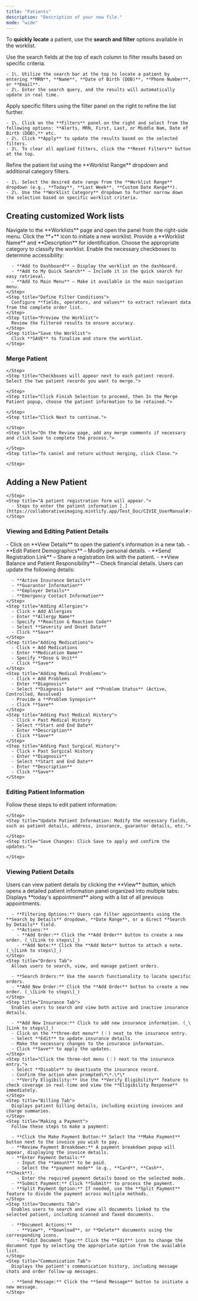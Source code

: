 ```yaml
---
title: "Patients"
description: "Description of your new file."
mode: "wide"
---
```


To **quickly locate** a patient, use the **search and filter** options available in the worklist.

<CardGroup cols="3">
  <Card title="Search Fields" icon="sparkles">
    Use the search fields at the top of each column to filter results based on specific criteria.

    - 1\. Utilize the search bar at the top to locate a patient by entering **MRN**, **Name**, **Date of Birth (DOB)**, **Phone Number**, or **Email**.
    - 2\. Enter the search query, and the results will automatically update in real time.
  </Card>
  <Card title="Filter Panel" icon="Filter">
    Apply specific filters using the filter panel on the right to refine the list further.

    - 1\. Click on the **Filters** panel on the right and select from the following options: **Alerts, MRN, First, Last, or Middle Nam, Date of Birth (DOB),** etc.
    - 2\. Click **Apply** to update the results based on the selected filters.
    - 3\. To clear all applied filters, click the **Reset Filters** button at the top.
  </Card>
  <Card title="Worklist Dropdown" icon="list">
    Refine the patient list using the **Worklist Range** dropdown and additional category filters.

    - 1\. Select the desired date range from the **Worklist Range** dropdown (e.g., **Today**, **Last Week**, **Custom Date Range**).
    - 2\. Use the **Worklist Category** dropdown to further narrow down the selection based on specific worklist criteria.
  </Card>
</CardGroup>

## <Icon icon="newspaper" iconType="duotone" color="black" size="27" /> **Creating customized Work lists**

<Accordion title="To add a new worklist, follow these steps:" defaultOpen="false">
  <Steps>
    <Step title="Access the Worklist Panel">
      Navigate to the **Worklists** page and open the panel from the right-side menu.
    </Step>
    <Step title="Create a New Worklist">
      Click the **+** icon to initiate a new worklist.
    </Step>
    <Step title="Enter Worklist Details">
      Provide a **Worklist Name** and **Description** for identification.
    </Step>
    <Step title="Select a Worklist Category ">
      Choose the appropriate category to classify the worklist.
    </Step>
    <Step title="Configure Access Preferences ">
      Enable the necessary checkboxes to determine accessibility:

      - **Add to Dashboard** – Display the worklist on the dashboard.
      - **Add to My Quick Search** – Include it in the quick search for easy retrieval.
      - **Add to Main Menu** – Make it available in the main navigation menu.
    </Step>
    <Step title="Define Filter Conditions">
      Configure **fields, operators, and values** to extract relevant data from the complete order list.
    </Step>
    <Step title="Preview the Worklist">
      Review the filtered results to ensure accuracy.
    </Step>
    <Step title="Save the Worklist">
      Click **SAVE** to finalize and store the worklist.
    </Step>
  </Steps>
</Accordion>

### <Icon icon="merge" iconType="duotone" color="black" size="27" /> **Merge Patient**

<Accordion title="Merge duplicate patient records, follow these steps:" defaultOpen="false">
  <Steps>
    <Step title="Click the Merge Patient button at the top.">
      
    </Step>
    <Step title="Checkboxes will appear next to each patient record. Select the two patient records you want to merge.">
      
    </Step>
    <Step title="Click Finish Selection to proceed, then In the Merge Patient popup, choose the patient information to be retained.">
      
    </Step>
    <Step title="Click Next to continue.">
      
    </Step>
    <Step title="On the Review page, add any merge comments if necessary and click Save to complete the process.">
      
    </Step>
    <Step title="To cancel and return without merging, click Close.">
      
    </Step>
  </Steps>
</Accordion>

## <Icon icon="address-book" iconType="duotone" color="black" size="27" /> Adding a New Patient

<Accordion title="To add New Patient do the following:" defaultOpen="false">
  <Steps>
    <Step title="Click on the + New Patient button in the top-right corner.">
      
    </Step>
    <Step title="A patient registration form will appear.">
      - Steps to enter the patient information [.](https://collaborativeimaging.mintlify.app/Test_Doc/CIVIE_UserManual#:~:text=Enter%20Patient%20Information)
    </Step>
  </Steps>
</Accordion>

### <Icon icon="eye" iconType="duotone" color="black" size="27" /> **Viewing and Editing Patient Details**

<Accordion title="To view the patient details do the following:" defaultOpen="false">
  <Steps>
    <Step title="Opening Patient Information">
      - Click on **View Details** to open the patient's information in a new tab.
    </Step>
    <Step title="Left Panel Options:">
      - **Edit Patient Demographics** – Modify personal details.
      - **Send Registration Link** – Share a registration link with the patient.
      - **View Balance and Patient Responsibility** – Check financial details.
    </Step>
    <Step title="Editing and Updating Patient Information">
      Users can update the following details:

      - **Active Insurance Details**
      - **Guarantor Information**
      - **Employer Details**
      - **Emergency Contact Information**
    </Step>
    <Step title="Adding Allergies">
      - Click + Add Allergies
      - Enter **Allergy Name**
      - Specify **Reaction & Reaction Code**
      - Select **Severity and Onset Date**
      - Click **Save**
    </Step>
    <Step title="Adding Medications">
      - Click + Add Medications
      - Enter **Medication Name**
      - Specify **Dose & Unit**
      - Click **Save**
    </Step>
    <Step title="Adding Medical Problems">
      - Click + Add Problems
      - Enter **Diagnosis**
      - Select **Diagnosis Date** and **Problem Status** (Active, Controlled, Resolved)
      - Provide a **Problem Synopsis**
      - Click **Save**
    </Step>
    <Step title="Adding Past Medical History">
      - Click + Past Medical History
      - Select **Start and End Date**
      - Enter **Description**
      - Click **Save**
    </Step>
    <Step title="Adding Past Surgical History">
      - Click + Past Surgical History
      - Enter **Diagnosis**
      - Select **Start and End Date**
      - Enter **Description**
      - Click **Save**
    </Step>
  </Steps>
</Accordion>

### <Icon icon="pencil" iconType="duotone" color="black" size="27" /> **Editing Patient Information**

Follow these steps to edit patient information:

<Accordion title="To edit patient information do the following:" defaultOpen="false">
  <Steps>
    <Step title="Click the Edit Icon: Select the Edit icon to enable editing mode.">
      
    </Step>
    <Step title="Update Patient Information: Modify the necessary fields, such as patient details, address, insurance, guarantor details, etc.">
      
    </Step>
    <Step title="Save Changes: Click Save to apply and confirm the updates.">
      
    </Step>
  </Steps>
</Accordion>

### <Icon icon="users-viewfinder" iconType="duotone" color="black" size="27" /> **Viewing Patient Details**

<Accordion title="To view the patient details do the following:" defaultOpen="false">
  Users can view patient details by clicking the **View** button, which opens a detailed patient information panel organized into multiple tabs:

  <Steps>
    <Step title="Overview Tab">
      Displays **today's appointment** along with a list of all previous appointments.

      - **Filtering Options:** Users can filter appointments using the **Search by Details** dropdown, **Date Range**, or a direct **Search by Details** field.
      - **Actions:**
        - **Add Order:** Click the **Add Order** button to create a new order. (_\[Link to steps\]_)
        - **Add Note:** Click the **Add Note** button to attach a note. (_\[Link to steps\]_)
    </Step>
    <Step title="Orders Tab">
      Allows users to search, view, and manage patient orders.

      - **Search Orders:** Use the search functionality to locate specific orders.
      - **Add New Order:** Click the **Add Order** button to create a new order. (_\[Link to steps\]_)
    </Step>
    <Step title="Insurance Tab">
      Enables users to search and view both active and inactive insurance details.

      - **Add New Insurance:** Click to add new insurance information. (_\[Link to steps\]_)
      - Click on the **three-dot menu** (⋮) next to the insurance entry.
      - Select **Edit** to update insurance details.
      - Make the necessary changes to the insurance information.
      - Click **Save** to apply the updates.
    </Step>
    <Step title="Click the three-dot menu (⋮) next to the insurance entry.">
      - Select **Disable** to deactivate the insurance record.
      - Confirm the action when prompted\*\*.\*\*
      - **Verify Eligibility:** Use the **Verify Eligibility** feature to check coverage in real-time and view the **Eligibility Response** immediately.
    </Step>
    <Step title="Billing Tab">
      Displays patient billing details, including existing invoices and charge summaries.
    </Step>
    <Step title="Making a Payment">
      Follow these steps to make a payment:

      - **Click the Make Payment Button:** Select the **Make Payment** button next to the invoice you wish to pay.
      - **Review Payment Breakdown:** A payment breakdown popup will appear, displaying the invoice details.
      - **Enter Payment Details:**
        - Input the **amount** to be paid.
        - Select the **payment mode** (e.g., **Card**, **Cash**, **Check**).
        - Enter the required payment details based on the selected mode.
      - **Submit Payment:** Click **Submit** to process the payment.
      - **Split Payment Option:** If needed, use the **Split Payment** feature to divide the payment across multiple methods.
    </Step>
    <Step title="Documents Tab">
      Enables users to search and view all documents linked to the selected patient, including scanned and faxed documents.

      - **Document Actions:**
        - **View**, **Download**, or **Delete** documents using the corresponding icons.
        - **Edit Document Type:** Click the **Edit** icon to change the document type by selecting the appropriate option from the available list.
    </Step>
    <Step title="Communication Tab">
      Displays the patient's communication history, including message chats and order follow-up messages.

      - **Send Message:** Click the **Send Message** button to initiate a new message.
    </Step>
  </Steps>
</Accordion>